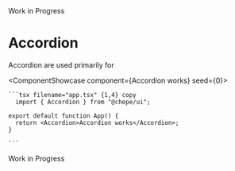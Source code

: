 

<Callout emoji="⚠️" type="warning">
  Work in Progress
</Callout>

# Accordion

Accordion are used primarily for

<ComponentShowcase component={<Accordion>Accordion works</Accordion>} seed={0}>
   <div>

    ```tsx filename="app.tsx" {1,4} copy
      import { Accordion } from "@chepe/ui";

    export default function App() {
      return <Accordion>Accordion works</Accordion>;
    }

    ```

  </div>
</ComponentShowcase>

<Callout emoji="⚠️" type="warning">
  Work in Progress
</Callout>
